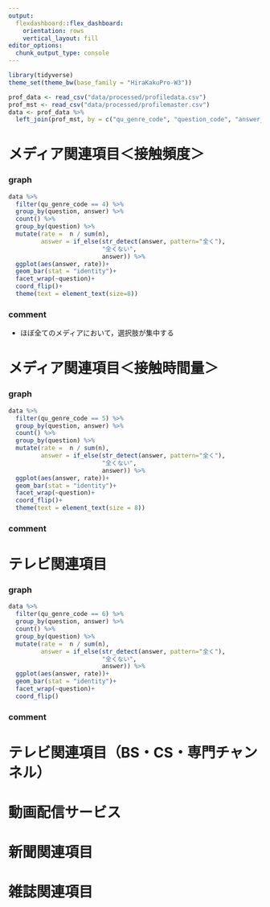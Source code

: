 ```yaml
---
output: 
  flexdashboard::flex_dashboard:
    orientation: rows
    vertical_layout: fill
editor_options: 
  chunk_output_type: console
---
```


```r
library(tidyverse)
theme_set(theme_bw(base_family = "HiraKakuPro-W3"))
```

```r
prof_data <- read_csv("data/processed/profiledata.csv")
prof_mst <- read_csv("data/processed/profilemaster.csv")
data <- prof_data %>% 
  left_join(prof_mst, by = c("qu_genre_code", "question_code", "answer_code"))
```

# メディア関連項目＜接触頻度＞



### graph {data-width=1000}

```r
data %>% 
  filter(qu_genre_code == 4) %>% 
  group_by(question, answer) %>% 
  count() %>% 
  group_by(question) %>% 
  mutate(rate =  n / sum(n),
         answer = if_else(str_detect(answer, pattern="全く"),
                          "全くない",
                          answer)) %>% 
  ggplot(aes(answer, rate))+
  geom_bar(stat = "identity")+
  facet_wrap(~question)+
  coord_flip()+
  theme(text = element_text(size=8))
```



### comment

- ほぼ全てのメディアにおいて，選択肢が集中する



# メディア関連項目＜接触時間量＞

### graph {data-width=1000}

```r
data %>% 
  filter(qu_genre_code == 5) %>% 
  group_by(question, answer) %>% 
  count() %>% 
  group_by(question) %>% 
  mutate(rate =  n / sum(n),
         answer = if_else(str_detect(answer, pattern="全く"),
                          "全くない",
                          answer)) %>% 
  ggplot(aes(answer, rate))+
  geom_bar(stat = "identity")+
  facet_wrap(~question)+
  coord_flip()+
  theme(text = element_text(size = 8))
```

### comment

# テレビ関連項目

### graph

```r
data %>% 
  filter(qu_genre_code == 6) %>% 
  group_by(question, answer) %>% 
  count() %>% 
  group_by(question) %>% 
  mutate(rate =  n / sum(n),
         answer = if_else(str_detect(answer, pattern="全く"),
                          "全くない",
                          answer)) %>% 
  ggplot(aes(answer, rate))+
  geom_bar(stat = "identity")+
  facet_wrap(~question)+
  coord_flip()
```

### comment

# テレビ関連項目（BS・CS・専門チャンネル）

# 動画配信サービス 

# 新聞関連項目

# 雑誌関連項目
